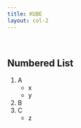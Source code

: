 ```yaml
---
title: KUBE
layout: col-2
---
```



[//]: # (TODO: Image offset; Fix aspect ratio/scale.)

<div
  className='flex flex-1'
  style={{
    margin: -64,
    opacity: 0.9,
    backgroundImage: `url(${BG})`,
    backgroundRepeat: 'no-repeat',
    backgroundPosition: '-50px center',
    backgroundSize: 'cover'
  }}
/>

<br/>

## Numbered List

1. A
    - x
    - y
2. B
3. C
    - z
